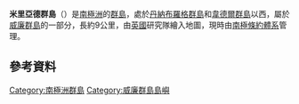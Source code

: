 {{coord|65|5|S|64|25|W|display=title}}

'''米里亞德群島'''（{{lang-en|Myriad Islands}}）是[[南極洲|南極洲]]的[[群島|群島]]，處於[[丹納布羅格群島|丹納布羅格群島]]和[[韋德爾群島|韋德爾群島]]以西，屬於[[威廉群島|威廉群島]]的一部分，長約9公里，由[[英國|英國]]研究隊繪入地圖，現時由[[南極條約體系|南極條約體系]]管理。

==參考資料==
{{usgs-gazetteer}}

{{DEFAULTSORT:Myriad Islands}}
[[Category:南極洲群島|Category:南極洲群島]]
[[Category:威廉群島島嶼|Category:威廉群島島嶼]]


{{WilhelmArchipelago-geo-stub}}